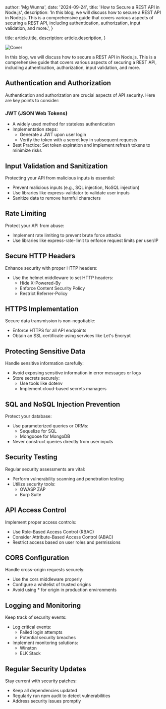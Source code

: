 
  author: 'Mg Wunna',
  date: '2024-09-24',
  title: 'How to Secure a REST API in Node.js',
  description:
    'In this blog, we will discuss how to secure a REST API in Node.js. This is a comprehensive guide that covers various aspects of securing a REST API, including authentication, authorization, input validation, and more.',
}

  title: article.title,
  description: article.description,
}


<div style={{ width: '100%' }}>
  <Image
    src="https://placehold.co/1200x600/ef4444/ffffff.png?font=lato&text=Secure+REST+API+Node.js"
    alt="Cover"
    width={1200}
    height={600}
    style={{ width: '100%', height: 'auto' }}
  />
</div>

In this blog, we will discuss how to secure a REST API in Node.js. This is a comprehensive guide that covers various aspects of securing a REST API, including authentication, authorization, input validation, and more.

## Authentication and Authorization

Authentication and authorization are crucial aspects of API security. Here are key points to consider:

### JWT (JSON Web Tokens)

- A widely used method for stateless authentication
- Implementation steps:
  - Generate a JWT upon user login
  - Verify the token with a secret key in subsequent requests
- Best Practice: Set token expiration and implement refresh tokens to minimize risks

## Input Validation and Sanitization

Protecting your API from malicious inputs is essential:

- Prevent malicious inputs (e.g., SQL injection, NoSQL injection)
- Use libraries like express-validator to validate user inputs
- Sanitize data to remove harmful characters

## Rate Limiting

Protect your API from abuse:

- Implement rate limiting to prevent brute force attacks
- Use libraries like express-rate-limit to enforce request limits per user/IP

## Secure HTTP Headers

Enhance security with proper HTTP headers:

- Use the helmet middleware to set HTTP headers:
  - Hide X-Powered-By
  - Enforce Content Security Policy
  - Restrict Referrer-Policy

## HTTPS Implementation

Secure data transmission is non-negotiable:

- Enforce HTTPS for all API endpoints
- Obtain an SSL certificate using services like Let's Encrypt

## Protecting Sensitive Data

Handle sensitive information carefully:

- Avoid exposing sensitive information in error messages or logs
- Store secrets securely:
  - Use tools like dotenv
  - Implement cloud-based secrets managers

## SQL and NoSQL Injection Prevention

Protect your database:

- Use parameterized queries or ORMs:
  - Sequelize for SQL
  - Mongoose for MongoDB
- Never construct queries directly from user inputs

## Security Testing

Regular security assessments are vital:

- Perform vulnerability scanning and penetration testing
- Utilize security tools:
  - OWASP ZAP
  - Burp Suite

## API Access Control

Implement proper access controls:

- Use Role-Based Access Control (RBAC)
- Consider Attribute-Based Access Control (ABAC)
- Restrict access based on user roles and permissions

## CORS Configuration

Handle cross-origin requests securely:

- Use the cors middleware properly
- Configure a whitelist of trusted origins
- Avoid using \* for origin in production environments

## Logging and Monitoring

Keep track of security events:

- Log critical events:
  - Failed login attempts
  - Potential security breaches
- Implement monitoring solutions:
  - Winston
  - ELK Stack

## Regular Security Updates

Stay current with security patches:

- Keep all dependencies updated
- Regularly run npm audit to detect vulnerabilities
- Address security issues promptly
